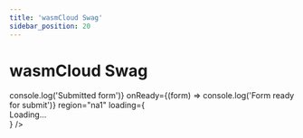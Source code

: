 ```yaml
---
title: 'wasmCloud Swag'
sidebar_position: 20
---
```




# wasmCloud Swag

<div style={{ display: 'flex', flexDirection: 'row' }}>
  <div style={{ width: '100%' }}>
    <HubspotForm
      portalId="20760433"
      formId="a64a679c-0961-4a93-8743-8d550d955f55"
      onSubmit={() => console.log('Submitted form')}
      onReady={(form) => console.log('Form ready for submit')}
      region="na1"
      loading={<div>Loading...</div>}
    />
  </div>
</div>

